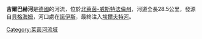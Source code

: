 '''吉爾巴赫河'''是[[德國|德國]]的河流，位於[[北萊茵-威斯特法倫州|北萊茵-威斯特法倫州]]，河道全長28.5公里，發源自[[貝格海姆_(北萊茵-威斯特法倫州)|貝格海姆]]，河口處在[[諾伊斯|諾伊斯]]，最終注入[[埃爾夫特河|埃爾夫特河]]。

{{Germany-geo-stub}}
[[Category:莱茵河流域|Category:莱茵河流域]]